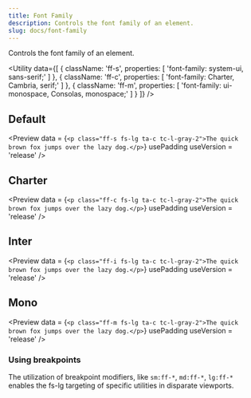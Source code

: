 ```yaml
---
title: Font Family
description: Controls the font family of an element.
slug: docs/font-family
---
```


Controls the font family of an element.

<Utility
  data={[
    {
      className: 'ff-s',
      properties: [
        'font-family: system-ui, sans-serif;'
      ]
    },
    {
      className: 'ff-c',
      properties: [
        'font-family: Charter, Cambria, serif;'
      ]
    },
    {
      className: 'ff-m',
      properties: [
        'font-family: ui-monospace, Consolas, monospace;'
      ]
    }
  ]}
/>

## Default
<Preview
  data = {`<p class="ff-s fs-lg ta-c tc-l-gray-2">The quick brown fox jumps over the lazy dog.</p>`}
  usePadding
  useVersion = 'release'
/>

## Charter
<Preview
  data = {`<p class="ff-c fs-lg ta-c tc-l-gray-2">The quick brown fox jumps over the lazy dog.</p>`}
  usePadding
  useVersion = 'release'
/>

## Inter

<Preview
  data = {`<p class="ff-i fs-lg ta-c tc-l-gray-2">The quick brown fox jumps over the lazy dog.</p>`}
  usePadding
  useVersion = 'release'
/>

## Mono

<Preview
  data = {`<p class="ff-m fs-lg ta-c tc-l-gray-2">The quick brown fox jumps over the lazy dog.</p>`}
  usePadding
  useVersion = 'release'
/>

### Using breakpoints

The utilization of breakpoint modifiers, like `sm:ff-*`, `md:ff-*`, `lg:ff-*` enables the fs-lg targeting of specific utilities in disparate viewports.